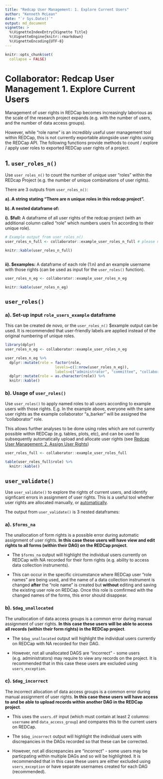 ```yaml
---
title: "Redcap User Management: 1. Explore Current Users"
author: "Kenneth McLean"
date: "`r Sys.Date()`"
output: md_document
vignette: >
  %\VignetteIndexEntry{Vignette Title}
  %\VignetteEngine{knitr::rmarkdown}
  %\VignetteEncoding{UTF-8}
---
```


```r
knitr::opts_chunk$set(
  collapse = FALSE)
```
# Collaborator: Redcap User Management 1. Explore Current Users

Management of user rights in REDCap becomes increasingly laborious as the scale of the research project expands (e.g. with the number of users, and the number of data access groups).

However, while "role name" is an incredibly useful user management tool within REDCap, this is not currently exportable alongside user rights using the REDCap API. The following functions provide methods to count / explore / apply user roles to exported REDCap user rights of a project.

## 1. `user_roles_n()`
Use `user_roles_n()` to count the number of unique user "roles" within the REDcap Project (e.g. the number of unique combinations of user rights).

There are 3 outputs from `user_roles_n()`:

**a). A string stating "There are n unique roles in this redcap project".**
 
**b). A nested dataframe of:**
  
  **i). $full:** A dataframe of all user rights of the redcap project (with an additional column called "role" which numbers users 1:n according to their unique role).
  
```r
# Example output from user_roles_n()
user_roles_n_full <- collaborator::example_user_roles_n_full # please note all names are randomly generated

knitr::kable(user_roles_n_full)
  
```

  
  **ii). $examples:** A dataframe of each role (1:n) and an example username with those rights (can be used as input for the `user_roles()` function).

```r
user_roles_n_eg <- collaborator::example_user_roles_n_eg

knitr::kable(user_roles_n_eg)
```


## `user_roles()`
### a). Set-up input `role_users_example` dataframe
This can be created de novo, or the `user_roles_n()` $example output can be used. It is recommended that user-friendly labels are applied instead of the original numbering of unique roles.

```r
library(dplyr)
user_roles_n_eg <- collaborator::example_user_roles_n_eg

user_roles_n_eg %>%
  dplyr::mutate(role = factor(role,
                       levels=c(1:nrow(user_roles_n_eg)),
                       labels=c("administrator", "committee", "collaborator", "validator"))) %>%
  dplyr::mutate(role = as.character(role)) %>%
  knitr::kable()

```

### b). Usage of `user_roles()`
Use `user_roles()` to apply named roles to all users according to example users with those rights. E.g. In the example above, everyone with the same user rights as the example collaborator "a_barker" will be assigned the "collaborator" role.

This allows further analyses to be done using roles which are not currently possible within REDCap (e.g. tables, plots, etc), and can be used to subsequently automatically upload and allocate user rights (see [Redcap User Management: 2. Assign User Rights](https://github.com/kamclean/collaborator/blob/master/vignettes/vignette_user_2_assign.Rmd))

```r
user_roles_full <- collaborator::example_user_roles_full

table(user_roles_full$role) %>%
  knitr::kable()
```

## `user_validate()`
Use `user_validate()` to explore the rights of current users, and identify signficant errors in assignment of user rights. This is a useful tool whether user rights are allocated manually, or [automatically](https://github.com/kamclean/collaborator/blob/master/vignettes/vignette_user_2_assign.Rmd).

The output from `user_validate()` is 3 nested dataframes:

### a). `$forms_na`
The unallocation of form rights is a possible error during automatic assignment of user rights. **In this case these users will have view and edit rights to all forms (within their DAG) on the REDCap project**.
 
  - The `$forms_na` output will highlight the individual users currently on REDCap with NA recorded for their form rights (e.g. ability to access data collection instruments).

 - This can occur in the specific circumstance where REDCap user "role names" are being used, and the name of a data collection instrument is changed **after** the "role name" is created but **without** editing and saving the existing user role on REDCap. Once this role is comfirmed with the changed names of the forms, this error should disappear.
 

### b). `$dag_unallocated`
The unallocation of data access groups is a common error during manual assignment of user rights. **In this case these users will be able to access all records (within their form rights) in the REDCap project**.
  
  - The `$dag_unallocated` output will highlight the individual users currently on REDCap with NA recorded for their DAG.
  
  - However, not all unallocated DAGS are "incorrect" - some users (e.g. administrators) may require to view any records on the project. It is recommended that in this case these users are excluded using `users_exception`.


### c). `$dag_incorrect`
The incorrect allocation of data access groups is a common error during manual assignment of user rights. **In this case these users will have access to and be able to upload records within another DAG in the REDCap project**.
 
  - This uses the `users.df` input (which must contain at least 2 columns: `username` and `data_access_group`) and compares this to the current users on REDCap.
  
   - The `$dag_incorrect` output will highlight the individual users with discrepancies in the DAGs recorded so that these can be corrected. 
   
   - However, not all discrepancies are "incorrect" - some users may be particpating within multiple DAGs and so will be highlighted. It is recommended that in this case these users are either excluded using `users_exception` or have separate usernames created for each DAG (recommended).
